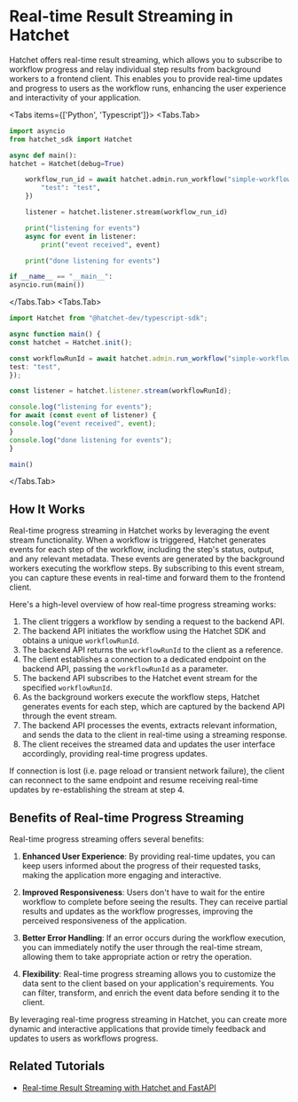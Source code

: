 
# Real-time Result Streaming in Hatchet

Hatchet offers real-time result streaming, which allows you to subscribe to workflow progress and relay individual step results from background workers to a frontend client. This enables you to provide real-time updates and progress to users as the workflow runs, enhancing the user experience and interactivity of your application.

<Tabs items={['Python', 'Typescript']}>
  <Tabs.Tab>

```python filename="resultStreaming.py" copy
import asyncio
from hatchet_sdk import Hatchet

async def main():
hatchet = Hatchet(debug=True)

    workflow_run_id = await hatchet.admin.run_workflow("simple-workflow", {
        "test": "test",
    })

    listener = hatchet.listener.stream(workflow_run_id)

    print("listening for events")
    async for event in listener:
        print("event received", event)

    print("done listening for events")

if __name__ == "__main__":
asyncio.run(main())

```

  </Tabs.Tab>
  <Tabs.Tab>
```typescript filename="resultStreaming.ts" copy
import Hatchet from "@hatchet-dev/typescript-sdk";

async function main() {
const hatchet = Hatchet.init();

const workflowRunId = await hatchet.admin.run_workflow("simple-workflow", {
test: "test",
});

const listener = hatchet.listener.stream(workflowRunId);

console.log("listening for events");
for await (const event of listener) {
console.log("event received", event);
}
console.log("done listening for events");
}

main()

```
  </Tabs.Tab>
</Tabs>

## How It Works

Real-time progress streaming in Hatchet works by leveraging the event stream functionality. When a workflow is triggered, Hatchet generates events for each step of the workflow, including the step's status, output, and any relevant metadata. These events are generated by the background workers executing the workflow steps. By subscribing to this event stream, you can capture these events in real-time and forward them to the frontend client.

Here's a high-level overview of how real-time progress streaming works:

1. The client triggers a workflow by sending a request to the backend API.
2. The backend API initiates the workflow using the Hatchet SDK and obtains a unique `workflowRunId`.
3. The backend API returns the `workflowRunId` to the client as a reference.
4. The client establishes a connection to a dedicated endpoint on the backend API, passing the `workflowRunId` as a parameter.
5. The backend API subscribes to the Hatchet event stream for the specified `workflowRunId`.
6. As the background workers execute the workflow steps, Hatchet generates events for each step, which are captured by the backend API through the event stream.
7. The backend API processes the events, extracts relevant information, and sends the data to the client in real-time using a streaming response.
8. The client receives the streamed data and updates the user interface accordingly, providing real-time progress updates.

If connection is lost (i.e. page reload or transient network failure), the client can reconnect to the same endpoint and resume receiving real-time updates by re-establishing the stream at step 4.

## Benefits of Real-time Progress Streaming

Real-time progress streaming offers several benefits:

1. **Enhanced User Experience**: By providing real-time updates, you can keep users informed about the progress of their requested tasks, making the application more engaging and interactive.

2. **Improved Responsiveness**: Users don't have to wait for the entire workflow to complete before seeing the results. They can receive partial results and updates as the workflow progresses, improving the perceived responsiveness of the application.

3. **Better Error Handling**: If an error occurs during the workflow execution, you can immediately notify the user through the real-time stream, allowing them to take appropriate action or retry the operation.

4. **Flexibility**: Real-time progress streaming allows you to customize the data sent to the client based on your application's requirements. You can filter, transform, and enrich the event data before sending it to the client.

By leveraging real-time progress streaming in Hatchet, you can create more dynamic and interactive applications that provide timely feedback and updates to users as workflows progress.



## Related Tutorials
- [Real-time Result Streaming with Hatchet and FastAPI](../tutorials/fastapi-react/result-streaming.mdx)
```
